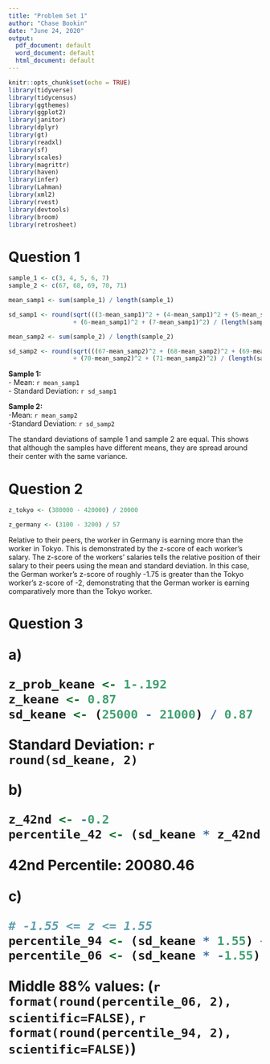 ```yaml
---
title: "Problem Set 1"
author: "Chase Bookin"
date: "June 24, 2020"
output:
  pdf_document: default
  word_document: default
  html_document: default
---
```


```r
knitr::opts_chunk$set(echo = TRUE)
library(tidyverse)
library(tidycensus)
library(ggthemes)
library(ggplot2)
library(janitor)
library(dplyr)
library(gt)
library(readxl)
library(sf)
library(scales)
library(magrittr)
library(haven)
library(infer)
library(Lahman)
library(xml2)
library(rvest)
library(devtools)
library(broom)
library(retrosheet)
```

<h1> **Question 1 ** </h1> 
```r

sample_1 <- c(3, 4, 5, 6, 7)
sample_2 <- c(67, 68, 69, 70, 71)

mean_samp1 <- sum(sample_1) / length(sample_1)

sd_samp1 <- round(sqrt(((3-mean_samp1)^2 + (4-mean_samp1)^2 + (5-mean_samp1)^2
                  + (6-mean_samp1)^2 + (7-mean_samp1)^2) / (length(sample_1) - 1)), 3)

mean_samp2 <- sum(sample_2) / length(sample_2)

sd_samp2 <- round(sqrt(((67-mean_samp2)^2 + (68-mean_samp2)^2 + (69-mean_samp2)^2
                  + (70-mean_samp2)^2 + (71-mean_samp2)^2) / (length(sample_2) - 1)), 3)
```

**Sample 1: **  
  - Mean: `r mean_samp1`  
  - Standard Deviation: `r sd_samp1`  

**Sample 2: **   
  -Mean: `r mean_samp2`  
  -Standard Deviation: `r sd_samp2`  
  
The standard deviations of sample 1 and sample 2 are equal. This shows that
although the samples have different means, they are spread around their center
with the same variance.


<h1> **Question 2**  </h1>

```r
z_tokyo <- (380000 - 420000) / 20000

z_germany <- (3100 - 3200) / 57

```


Relative to their peers, the worker in Germany is earning more than the worker
in Tokyo. This is demonstrated by the z-score of each worker's salary. The
z-score of the workers' salaries tells the relative position of their salary to
their peers using the mean and standard deviation. In this case, the German
worker's z-score of roughly -1.75 is greater than the Tokyo worker's z-score of
-2, demonstrating that the German worker is earning comparatively more than the
Tokyo worker.


<h1> **Question 3**  

**a) **  
```r
z_prob_keane <- 1-.192
z_keane <- 0.87
sd_keane <- (25000 - 21000) / 0.87
```

Standard Deviation: `r round(sd_keane, 2)`

**b) **
```r
z_42nd <- -0.2
percentile_42 <- (sd_keane * z_42nd) + 21000
```

42nd Percentile: 20080.46

**c) **
```r
# -1.55 <= z <= 1.55
percentile_94 <- (sd_keane * 1.55) + 21000
percentile_06 <- (sd_keane * -1.55) + 21000

```

Middle 88% values: (`r format(round(percentile_06, 2), scientific=FALSE)`, `r format(round(percentile_94, 2), scientific=FALSE)`)






